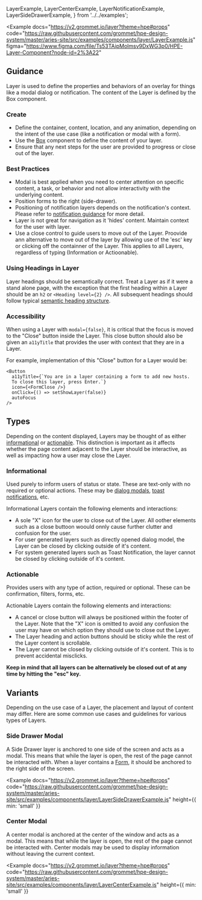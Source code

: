   LayerExample,
  LayerCenterExample,
  LayerNotificationExample,
  LayerSideDrawerExample,
} from '../../examples';

<Example
  docs="https://v2.grommet.io/layer?theme=hpe#props"
  code="https://raw.githubusercontent.com/grommet/hpe-design-system/master/aries-site/src/examples/components/layer/LayerExample.js"
  figma="https://www.figma.com/file/Ts53TAipMolmsv9DxWG3p0/HPE-Layer-Component?node-id=2%3A22"
>
  <LayerExample />
</Example>

## Guidance

Layer is used to define the properties and behaviors of an overlay for things like a modal dialog or notification. The content of the Layer is defined by the Box component.

### Create

- Define the container, content, location, and any animation, depending on the intent of the use case (like a notification or modal with a form).
- Use the [Box](/components/box) component to define the content of your layer.
- Ensure that any next steps for the user are provided to progress or close out of the layer.

### Best Practices

- Modal is best applied when you need to center attention on specific content, a task, or behavior and not allow interactivity with the underlying content.
- Position forms to the right (side-drawer).
- Positioning of notification layers depends on the notification's context. Please refer to [notification guidance](/components/notification) for more detail.
- Layer is not great for navigation as it 'hides' content. Maintain context for the user with layer.
- Use a close control to guide users to move out of the Layer. Proovide ann alternative to move out of the layer by allowing use of the 'esc' key or clicking off the containner of the Layer. This applies to all Layers, regardless of typing (Information or Actioonable).

### Using Headings in Layer

Layer headings should be semantically correct. Treat a Layer as if it were a stand alone page, with the exception that the first heading within a Layer should be an `h2` or `<Heading level={2} />`. All subsequent headings should follow typical [semantic heading structure](/foundation/typography#semantic-usage-of-heading-levels).

### Accessibility

When using a Layer with `modal={false}`, it is critical that the focus is moved to the "Close" button inside the Layer. This close button should also be given an `a11yTitle` that provides the user with context that they are in a Layer.

For example, implementation of this "Close" button for a Layer would be:

```
<Button 
  a11yTitle={`You are in a layer containing a form to add new hosts. 
  To close this layer, press Enter.`}
  icon={<FormClose />} 
  onClick={() => setShowLayer(false)}
  autoFocus
/>
```

## Types 

Depending on the content displayed, Layers may be thought of as either [informational](components/layer#informational) or [actionable](components/layer#actionable). This distinction is important as it affects whether the page content adjacent to the Layer should be interactive, as well as impacting how a user may close the Layer.

### Informational
Used purely to inform users of status or state. These are text-only with no required or optional actions. These may be [dialog modals](/components/layer#center-modal), [toast notifications](/templates/toast-notifications), etc.

Informational Layers contain the following elements and interactions:
- A sole "X" icon for the user to close out of the Layer. All oother elements such as a close buttoon woould onnly cause further clutter and confusion for the user.
- For user generated layers such as directly opened dialog model, the Layer can be closed by clicking outside of it's content. 
- For system generated layers such as Toast Notification, the layer cannot be closed by clicking outside of it's content.

### Actionable
Provides users with any type of action, required or optional. These can be confirmation, filters, forms, etc.

Actionable Layers contain the following elements and interactions: 
- A cancel or close button will always be positioned within the footer of the Layer. Note that the "X" icon is omitted to avoid any confusion the user may have on which option they should use to close out the Layer. 
- The Layer heading and action buttons should be sticky while the rest of the Layer content is scrollable.
- The Layer cannot be closed by clicking outside of it's content. This is to prevent accidental misclicks.

**Keep in mind that all layers can be alternatively be closed out of at any time by hitting the "esc" key.** 

## Variants

Depending on the use case of a Layer, the placement and layout of content may differ. Here are some common use cases and guidelines for various types of Layers.

### Side Drawer Modal

A Side Drawer layer is anchored to one side of the screen and acts as a modal. This means that while the layer is open, the rest of the page cannot be interacted with. When a layer contains a [Form](/templates/forms), it should be anchored to the right side of the screen.

<Example
  docs="https://v2.grommet.io/layer?theme=hpe#props"
  code="https://raw.githubusercontent.com/grommet/hpe-design-system/master/aries-site/src/examples/components/layer/LayerSideDrawerExample.js"
  height={{ min: 'small' }}
>
  <LayerSideDrawerExample />
</Example>

### Center Modal

A center modal is anchored at the center of the window and acts as a modal. This means that while the layer is open, the rest of the page cannot be interacted with. Center modals may be used to display information without leaving the current context.

<Example
  docs="https://v2.grommet.io/layer?theme=hpe#props"
  code="https://raw.githubusercontent.com/grommet/hpe-design-system/master/aries-site/src/examples/components/layer/LayerCenterExample.js"
  height={{ min: 'small' }}
>
  <LayerCenterExample />
</Example>
